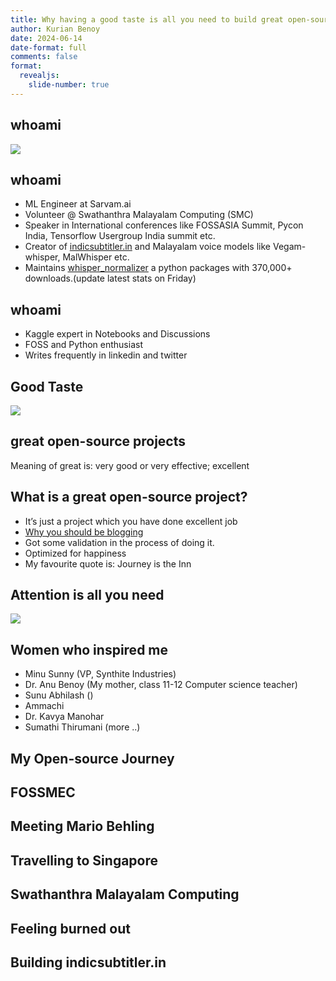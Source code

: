 ```yaml
---
title: Why having a good taste is all you need to build great open-source projects
author: Kurian Benoy
date: 2024-06-14
date-format: full
comments: false
format:
  revealjs:
    slide-number: true
---
```


## whoami

![](https://kurianbenoy.com/posts/images/fossasia_summit_2019/my_lighting_talk.jpg)

## whoami

- ML Engineer at Sarvam.ai
- Volunteer @ Swathanthra Malayalam Computing (SMC)
- Speaker in International conferences like FOSSASIA Summit, Pycon India, Tensorflow Usergroup India summit etc.
- Creator of [indicsubtitler.in](http://indicsubtitler.in/) and Malayalam voice models like Vegam-whisper, MalWhisper etc.
- Maintains [whisper_normalizer](https://pypi.org/project/whisper-normalizer/) a python packages with 370,000+ downloads.(update  latest stats on Friday)

## whoami

- Kaggle expert in Notebooks and Discussions
- FOSS and Python enthusiast
- Writes frequently in linkedin and twitter


## Good Taste

![](taste.png)

## great open-source projects

Meaning of great is: very good or very effective; excellent


## What is a great open-source project?

- It's just a project which you have done excellent job
- [Why you should be blogging](https://medium.com/@racheltho/why-you-yes-you-should-blog-7d2544ac1045)
- Got some validation in the process of doing it.
- Optimized for happiness
- My favourite quote is: Journey is the Inn

## Attention is all you need

![](attention_is_all_you_need.png)

## Women who inspired me

- Minu Sunny (VP, Synthite Industries)
- Dr. Anu Benoy (My mother, class 11-12 Computer science teacher)
- Sunu Abhilash ()
- Ammachi
- Dr. Kavya Manohar
- Sumathi Thirumani (more ..)


## My Open-source Journey

## FOSSMEC

## Meeting Mario Behling

## Travelling to Singapore

## Swathanthra Malayalam Computing

## Feeling burned out

## Building indicsubtitler.in

